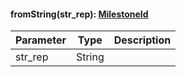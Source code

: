 
#### fromString(str_rep): [MilestoneId](#milestoneid)



| Parameter       | Type |  Description |
| --------------- | -------- | -------- |
| str_rep | String |   |
